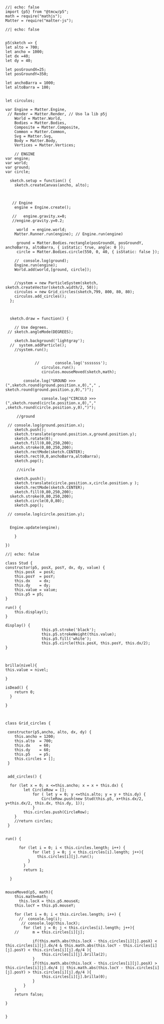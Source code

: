 ```ojs
//| echo: false  
import {p5} from "@tmcw/p5";
math = require("mathjs");
Matter = require("matter-js");
```

```ojs
//| echo: false  
 

p5(sketch => {
let alto = 700;
let ancho = 1000;
let dx =40;
let dy = 40;

let posGroundX=25;
let posGroundY=350;

let anchoBarra = 1000;
let altoBarra = 100;


let circulos;

var Engine = Matter.Engine,
 // Render = Matter.Render, // Uso la lib p5j
    World = Matter.World,
    Bodies = Matter.Bodies,
    Composite = Matter.Composite,
    Common = Matter.Common,
    Svg = Matter.Svg,
    Body = Matter.Body,
    Vertices = Matter.Vertices;
    
    // ENGINE
var engine;
var world;
var ground;
var circle;
  
  sketch.setup = function() {
    sketch.createCanvas(ancho, alto);
    
    
    
   // Engine
   	engine = Engine.create();

   //	engine.gravity.x=0;
   //engine.gravity.y=0.2;

	 world  = engine.world; 
 	Matter.Runner.run(engine); // Engine.run(engine)
	
	 ground = Matter.Bodies.rectangle(posGroundX, posGroundY, anchoBarra, altoBarra, { isStatic: true, angle: 0 });
	 circle = Matter.Bodies.circle(550, 0, 40, { isStatic: false });

    //  console.log(ground);
    Engine.run(engine);
    World.add(world,[ground, circle]);


    //system = new ParticleSystem(sketch, sketch.createVector(sketch.width/2, 50));
    circulos = new Grid_circles(sketch,799, 800, 80, 80);
    circulos.add_circles();
  };
  
  
  
  sketch.draw = function() {
  
    // Use degrees.
 // sketch.angleMode(DEGREES);
  
    sketch.background('lightgray');
  //  system.addParticle();
    //system.run();
    
	
	    	 //       console.log('sssssss');
	    		circulos.run();
	    		circulos.mouseMoved(sketch,math); 		
	    		
	    console.log("GROUND >>> (",sketch.round(ground.position.x,0),"," , sketch.round(ground.position.y,0),")");

	    	    console.log("CIRCULO >>> (",sketch.round(circle.position.x,0),"," ,sketch.round(circle.position.y,0),")");

	 //ground
 	
 //	console.log(ground.position.x);
 	sketch.push();
 	sketch.translate(ground.position.x,ground.position.y);
 	sketch.rotate(0);
 	sketch.fill(0,80,250,200);
  sketch.stroke(0,80,250,200);
   	sketch.rectMode(sketch.CENTER);
 	sketch.rect(0,0,anchoBarra,altoBarra);
 	sketch.pop();
 	
 	 //circle
 	 
 	sketch.push();
 	sketch.translate(circle.position.x,circle.position.y );
 	sketch.rectMode(sketch.CENTER);
 	sketch.fill(0,80,250,200);
  sketch.stroke(0,80,250,200);
 	sketch.circle(0,0,80);
 	sketch.pop();
 	
 //	console.log(circle.position.y);
 	
 	
  Engine.update(engine);
	        
	}

})

```

```ojs
//| echo: false  

class Stud {
constructor(p5, posX, posY, dx, dy, value) {
	this.posX  = posX;
	this.posY  = posY;
	this.dx    = dx;
	this.dy    = dy;
	this.value = value;
	this.p5 = p5;
}

run() {
    this.display();
}

display() {
				this.p5.stroke('black');
				this.p5.strokeWeight(this.value);
				this.p5.fill('white');
				this.p5.circle(this.posX, this.posY, this.dx/2);
}



brilla(nivel){
this.value = nivel;

}

isDead() {
    return 0;
  }

}



class Grid_circles {

 constructor(p5,ancho, alto, dx, dy) {
	this.ancho = 1200;
	this.alto  = 700;
	this.dx    = 60;
	this.dy    = 60;
	this.p5    = p5;
	this.circles = [];
 }


 add_circles() {

  for (let x = 0; x <=this.ancho; x = x + this.dx) {
    	let CircleRow = [];
			for ( let y = 0; y <=this.alto; y = y + this.dy) {
				CircleRow.push(new Stud(this.p5, x+this.dx/2, y+this.dx/2, this.dx, this.dy, 1));
			}
		this.circles.push(CircleRow);
	}
	//return circles;
 }

	
run() {

      for (let i = 0; i < this.circles.length; i++) {
    	    for (let j = 0; j < this.circles[i].length; j++){
    	  	  this.circles[i][j].run();
      	  }
    	}
    	return 1;
    
  }
  

mouseMoved(p5, math){
    this.math=math;
	  this.locX = this.p5.mouseX;
    this.locY = this.p5.mouseY;

	for (let i = 0; i < this.circles.length; i++) {
	  //  console.log(i);
	   // console.log(this.locX);
    	for (let j = 0; j < this.circles[i].length; j++){
    //		m = this.circles[i][j];

       		if(this.math.abs(this.locX - this.circles[i][j].posX) < this.circles[i][j].dx/4 & this.math.abs(this.locY - this.circles[i][j].posY) < this.circles[i][j].dy/4 ){
       			this.circles[i][j].brilla(2);
   			}
   			if(this.math.abs(this.locX - this.circles[i][j].posX) > this.circles[i][j].dx/4 || this.math.abs(this.locY - this.circles[i][j].posY) > this.circles[i][j].dy/4 ){
       			this.circles[i][j].brilla(0);
   			}
   		}
	}
	return false;

}
  

}








```
